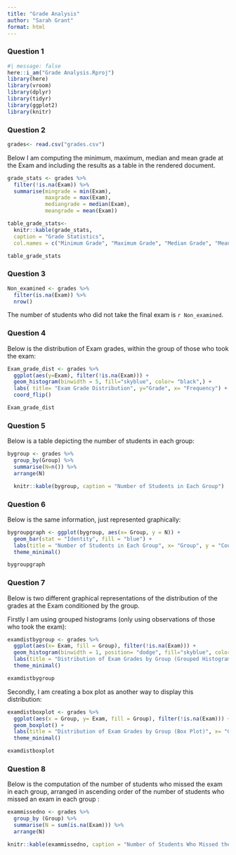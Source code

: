 ```yaml
---
title: "Grade Analysis"
author: "Sarah Grant"
format: html
---
```

### Question 1
```r
#| message: false
here::i_am("Grade Analysis.Rproj")
library(here)
library(vroom)
library(dplyr)
library(tidyr)
library(ggplot2)
library(knitr)
```

### Question 2
```r
grades<- read.csv("grades.csv")
```
Below I am computing the minimum, maximum, median and mean grade at the Exam and including the results as a table in the rendered document.
```r
grade_stats <- grades %>%
  filter(!is.na(Exam)) %>%
  summarise(mingrade = min(Exam),
            maxgrade = max(Exam),
            mediangrade = median(Exam),
            meangrade = mean(Exam))

table_grade_stats<-
  knitr::kable(grade_stats,
  caption = "Grade Statistics",
  col.names = c("Minimum Grade", "Maximum Grade", "Median Grade", "Mean Grade"))

table_grade_stats
```
### Question 3

```r
Non_examined <- grades %>%
  filter(is.na(Exam)) %>%
  nrow()
```

The number of students who did not take the final exam is `r Non_examined`.

### Question 4
Below is the distribution of Exam grades, within the group of those who took the exam:
```r
Exam_grade_dist <- grades %>%
  ggplot(aes(y=Exam), filter(!is.na(Exam))) +
  geom_histogram(binwidth = 5, fill="skyblue", color= "black",) +
  labs( title= "Exam Grade Distribution", y="Grade", x= "Frequency") +
  coord_flip()

Exam_grade_dist
```
### Question 5

Below is a table depicting the number of students in each group:
```r
bygroup <- grades %>%
  group_by(Group) %>%
  summarise(N=n()) %>%
  arrange(N)

  knitr::kable(bygroup, caption = "Number of Students in Each Group")
```
### Question 6

Below is the same information, just represented graphically:
```r
bygroupgraph <- ggplot(bygroup, aes(x= Group, y = N)) +
  geom_bar(stat = "Identity", fill = "blue") +
  labs(title = "Number of Students in Each Group", x= "Group", y = "Count") +
  theme_minimal()

bygroupgraph
```
### Question 7 

Below is two different graphical representations of the distribution of the grades at the Exam conditioned by the group.

Firstly I am using grouped histograms (only using observations of those who took the exam):

```r
examdistbygroup <- grades %>%
  ggplot(aes(x= Exam, fill = Group), filter(!is.na(Exam))) +
  geom_histogram(binwidth = 1, position= "dodge", fill="skyblue", color= "black",) +
  labs(title = "Distribution of Exam Grades by Group (Grouped Histograms)", x = "Exam Grade", y= "Frequency") +
  theme_minimal()

examdistbygroup
```
Secondly, I am creating a box plot as another way to display this distribution:
```r
examdistboxplot <- grades %>%
  ggplot(aes(x = Group, y= Exam, fill = Group), filter(!is.na(Exam))) +
  geom_boxplot() +
  labs(title = "Distribution of Exam Grades by Group (Box Plot)", x= "Group", y= "Exam Grade") +
  theme_minimal()

examdistboxplot
```
### Question 8

Below is the computation of the number of students who missed the exam in each group, arranged in ascending order of the number of students who missed an exam in each group :

```r
exammissedno <- grades %>%
  group_by (Group) %>%
  summarise(N = sum(is.na(Exam))) %>%
  arrange(N)

knitr::kable(exammissedno, caption = "Number of Students Who Missed the Exam in Each Group")
```


